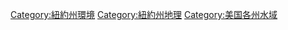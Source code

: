 [[Category:紐約州環境|Category:紐約州環境]]
[[Category:紐約州地理|Category:紐約州地理]]
[[Category:美国各州水域|Category:美国各州水域]]